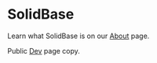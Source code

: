 ---
---

# SolidBase

Learn what SolidBase is on our [About](./about) page.

Public [Dev](./dev) page copy.

